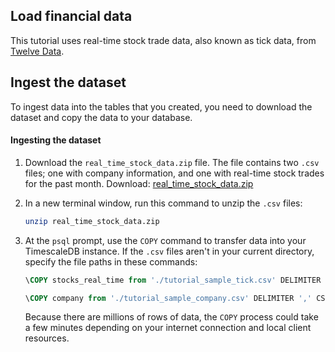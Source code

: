 ## Load financial data
This tutorial uses real-time stock trade data, also known as tick data, from
[Twelve Data][twelve-data].

## Ingest the dataset
To ingest data into the tables that you created, you need to download the
dataset and copy the data to your database.

<procedure>

#### Ingesting the dataset

1.  Download the `real_time_stock_data.zip` file. The file contains two `.csv`
    files; one with company information, and one with real-time stock trades for
    the past month. Download:
    <tag
    type="download">[real_time_stock_data.zip](https://assets.timescale.com/docs/downloads/get-started/real_time_stock_data.zip)
    </tag>

1.  In a new terminal window, run this command to unzip the `.csv` files:

    ```bash
    unzip real_time_stock_data.zip
    ```

1.  At the `psql` prompt, use the `COPY` command to transfer data into your
    TimescaleDB instance. If the `.csv` files aren't in your current directory,
    specify the file paths in these commands:

    ```sql
    \COPY stocks_real_time from './tutorial_sample_tick.csv' DELIMITER ',' CSV HEADER;
    ```

    ```sql
    \COPY company from './tutorial_sample_company.csv' DELIMITER ',' CSV HEADER;
    ```

    Because there are millions of rows of data, the `COPY` process could take a
    few minutes depending on your internet connection and local client
    resources.

</procedure>

[twelve-data]: https://twelvedata.com/
